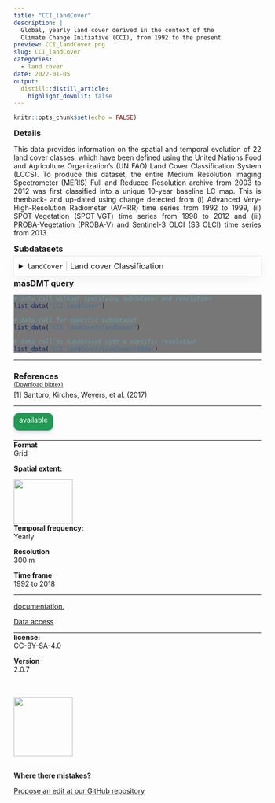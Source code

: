 ```yaml
---
title: "CCI_landCover"
description: |
  Global, yearly land cover derived in the context of the 
  Climate Change Initiative (CCI), from 1992 to the present
preview: CCI_landCover.png
slug: CCI_landCover
categories:
  - land cover
date: 2022-01-05
output:
  distill::distill_article:
    highlight_downlit: false
---
```

  
```r
knitr::opts_chunk$set(echo = FALSE)
```

<div style="width=80%;margin-top:0;margin-bottom:0;">
<h3 style="margin-top:5;margin-bottom:5;">Details</h3>
<p align="justify">
This data provides information on the spatial and temporal evolution of 22 land cover classes, which have been defined using the United Nations Food and Agriculture Organization's (UN FAO) Land Cover Classification System (LCCS). To produce this dataset, the entire Medium Resolution Imaging Spectrometer (MERIS) Full and Reduced Resolution archive from 2003 to 2012 was first classified into a unique 10-year baseline LC map. This is thenback- and up-dated using change detected from (i) Advanced Very-High-Resolution Radiometer (AVHRR) time series from 1992 to 1999, (ii) SPOT-Vegetation (SPOT-VGT) time series from 1998 to 2012 and (iii) PROBA-Vegetation (PROBA-V) and Sentinel-3 OLCI (S3 OLCI) time series from 2013.
</p>

<h3 style="margin-top:5;margin-bottom:5;">Subdatasets</h3>
<details style='cursor:pointer;border:none;box-shadow: rgba(0, 0, 0, 0.05) 0px 6px 24px 0px, rgba(0, 0, 0, 0.08) 0px 0px 0px 1px;padding:10px;margin:0;'>
<summary style="font-size:16px;">`landCover`<span style="color:#C8C8C8;"> | </span>Land cover Classification</summary>
<hr style="margin-top:0;margin-bottom:20px;">
|content|description|
|-------|-----------|
|10|Cropland, rainfed|
|11|Herbaceous cover|
|12|Tree or shrub cover|
|20|Cropland, irrigated or post-flooding|
|30|Mosaic cropland (>50%) / natural vegetation (tree, shrub, herbaceous cover) (<50%)|
|40|Mosaic natural vegetation (tree, shrub, herbaceous cover) (>50%) / cropland (<50%)|
|50|Tree cover, broadleaved, evergreen, closed to open (>15%)|
|60|Tree cover, broadleaved, deciduous, closed to open (>15%)|
|61|Tree cover, broadleaved, deciduous, closed (>40%)|
|62|Tree cover, broadleaved, deciduous, open (15-40%)|
|70|Tree cover, needleleaved, evergreen, closed to open (>15%)|
|71|Tree cover, needleleaved, evergreen, closed (>40%)|
|72|Tree cover, needleleaved, evergreen, open (15-40%)|
|80|Tree cover, needleleaved, deciduous, closed to open (>15%)|
|81|Tree cover, needleleaved, deciduous, closed (>40%)|
|82|Tree cover, needleleaved, deciduous, open (15-40%)|
|90|Tree cover, mixed leaf type (broadleaved and needleleaved)|
|100|Mosaic tree and shrub (>50%) / herbaceous cover (<50%)|
|110|Mosaic herbaceous cover (>50%) / tree and shrub (<50%)|
|120|Shrubland|
|121|Shrubland evergreen|
|122|Shrubland deciduous|
|130|Grassland|
|140|Lichens and mosses|
|150|Sparse vegetation (tree, shrub, herbaceous cover) (<15%)|
|151|Sparse tree (<15%)|
|152|Sparse shrub (<15%)|
|153|Sparse herbaceous cover (<15%)|
|160|Tree cover, flooded, fresh or brakish water|
|170|Tree cover, flooded, saline water|
|180|Shrub or herbaceous cover, flooded, fresh/saline/brakish water|
|190|Urban areas|
|200|Bare areas|
|201|Consolidated bare areas|
|202|Unconsolidated bare areas|
|210|Water bodies|
|220|Permanent snow and ice|
</details>
<h3 style="margin-top:5;margin-bottom:5;">masDMT query</h3>
<div style="width=80%;margin-top:5;margin-bottom:5;background-color:#777777;">
```r
# data call without specifying subdataset and resolution
list_data("CCI_landCover")

# data call for specific subdataset 
list_data("CCI_landCover/landCover")

# data call to subdataset with a specific resolution
list_data("CCI_landCover/landCover/300m")
```
</div>
<hr style="margin-top:0;margin-bottom:0;">
<h3 style="margin-bottom:0;">References</h3>
<p style='margin-top:0;margin-bottom:5;'>
             <a target='_blank' href='https://github.com/macroecology-society/data-catalog/tree/main/_posts/CCI_landCover/CCI_landCover.bib' download='CCI_landCover/CCI_landCover.bibtex'><small>(Download bibtex)</small></a></p>
[1] Santoro, Kirches, Wevers, et al. (2017)
<hr>
</div>

<aside>
<p style="padding:5px;margin-top:0;margin-bottom:0;border-radius:10px;text-align:center;background:#229954;color:#ffffff;height:25px;width:70px;box-shadow: rgba(9, 30, 66, 0.25) 0px 4px 8px -2px, rgba(9, 30, 66, 0.08) 0px 0px 0px 1px;">available</p>
<hr style="margin-top:20px;margin-bottom:0;">
<p style="margin-top:0;margin-bottom:0;">**Format**</p>
<p style="margin-top:0;">Grid</p>
<p style="margin-top:0;">**Spatial extent:**</p>
<img src="CCI_landCover_extent.png" width=120, height=90>
<p style="margin-top:0;margin-bottom:0;">**Temporal frequency:**</p>
<p style="margin-top:0;">Yearly</p>
<p style="margin-top:0;margin-bottom:0;">**Resolution**</p>
<p style="margin-top:0;">300 m</p>
<p style="margin-top:0;margin-bottom:0;">**Time frame**</p>
<p style="margin-top:0;">1992 to 2018</p>
<hr style="margin-top:0;margin-bottom:0;">
<p><p style='margin-top:0;margin-bottom:0;'><a style='margin:0;padding:0;' href='https://cds.climate.copernicus.eu/cdsapp#!/dataset/satellite-land-cover?tab=overview'>documentation.</a></p></p>
<p><p style='margin-top:0;margin-bottom:0;'><a style='margin:0;padding:0;' href='https://cds.climate.copernicus.eu/cdsapp#!/dataset/satellite-land-cover?tab=overview'>Data access</a></p></p>
<hr style="margin-top:0;margin-bottom:0;">
<p style="margin-top:0;margin-bottom:0;">**license:**</p>
<p style="margin-top:0;">CC-BY-SA-4.0</p>
<p style="margin-top:0;margin-bottom:0;">**Version**</p>
<p style="margin-top:0;">2.0.7</p>
<br>
<br>
<img src="https://raw.githubusercontent.com/macroecology-society/masDMT/master/docs/sidebar_credits.png" width="120;">
<br>
<br>
<p style="margin-bottom:0;padding:0;">**Where there  mistakes?**</p>
<p><a href='https://github.com/macroecology-society/data-catalog/tree/main/_posts/CCI_landCover/CCI_landCover.yml'>Propose an edit at our GitHub repository</a></p>
</aside>
